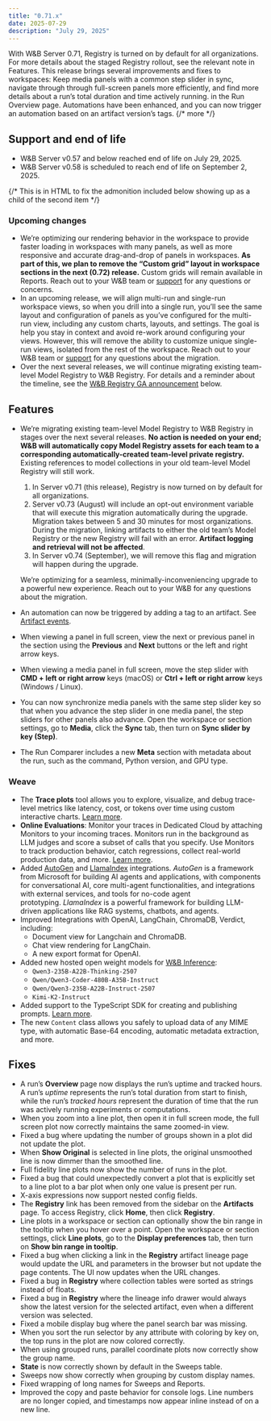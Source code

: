 ```yaml
---
title: "0.71.x"
date: 2025-07-29
description: "July 29, 2025"
---
```


With W&B Server 0.71, Registry is turned on by default for all organizations. For more details about the staged Registry rollout, see the relevant note in Features. This release brings several improvements and fixes to workspaces: Keep media panels with a common step slider in sync, navigate through through full-screen panels more efficiently, and find more details about a run’s total duration and time actively running. in the Run Overview page. Automations have been enhanced, and you can now trigger an automation based on an artifact version’s tags. {/* more */}

## Support and end of life
<ul>
  <li>W&B Server v0.57 and below reached end of life on July 29, 2025.</li>
  <li>W&B Server v0.58 is scheduled to reach end of life on September 2, 2025.</li>
</ul>{/* This is in HTML to fix the admonition included below showing up as a child of the second item */}


<Text/>

### Upcoming changes
- We’re optimizing our rendering behavior in the workspace to provide faster loading in workspaces with many panels, as well as more responsive and accurate drag-and-drop of panels in workspaces. **As part of this, we plan to remove the “Custom grid” layout in workspace sections in the next (0.72) release.** Custom grids will remain available in Reports. Reach out to your W&B team or [support](mailto:support@wandb.ai) for any questions or concerns.
- In an upcoming release, we will align multi-run and single-run workspace views, so when you drill into a single run, you’ll see the same layout and configuration of panels as you’ve configured for the multi-run view, including any custom charts, layouts, and settings. The goal is help you stay in context and avoid re-work around configuring your views. However, this will remove the ability to customize unique single-run views, isolated from the rest of the workspace. Reach out to your W&B team or [support](mailto:support@wandb.ai) for any questions about the migration.
- Over the next several releases, we will continue migrating existing team-level Model Registry to W&B Registry. For details and a reminder about the timeline, see the [W&B Registry GA announcement](#registry_ga_announcement) below.

## Features
- <a id="registry_ga_announcement"></a> We’re migrating existing team-level Model Registry to W&B Registry in stages over the next several releases. **No action is needed on your end; W&B will automatically copy Model Registry assets for each team to a corresponding automatically-created team-level private registry.**  Existing references to model collections in your old team-level Model Registry will still work.
    1. In Server v0.71 (this release), Registry is now turned on by default for all organizations.
    2. Server v0.73 (August) will include an opt-out environment variable that will execute this migration automatically during the upgrade. Migration takes between 5 and 30 minutes for most organizations. During the migration, linking artifacts to either the old team’s Model Registry or the new Registry will fail with an error. **Artifact logging and retrieval will not be affected**.
    3. In Server v0.74 (September), we will remove this flag and migration will happen during the upgrade.

    We’re optimizing for a seamless, minimally-inconveniencing upgrade to a powerful new experience. Reach out to your W&B for any questions about the migration.
- An automation can now be triggered by adding a tag to an artifact. See [Artifact events](/models/automations/automation-events/#artifact-events).
- When viewing a panel in full screen, view the next or previous panel in the section using the **Previous** and **Next** buttons or the left and right arrow keys.
- When viewing a media panel in full screen, move the step slider with **CMD + left or right arrow** keys (macOS) or **Ctrl + left or right arrow** keys (Windows / Linux).
- You can now synchronize media panels with the same step slider key so that when you advance the step slider in one media panel, the step sliders for other panels also advance. Open the workspace or section settings, go to **Media**, click the **Sync** tab, then turn on **Sync slider by key (Step)**.
- The Run Comparer includes a new **Meta** section with metadata about the run, such as the command, Python version, and GPU type.

### Weave
- The **Trace plots** tool allows you to explore, visualize, and debug trace-level metrics like latency, cost, or tokens over time using custom interactive charts. [Learn more](https://weave-docs.wandb.ai/guides/tracking/trace-plots/).
- **Online Evaluations**: Monitor your traces in Dedicated Cloud by attaching Monitors to your incoming traces. Monitors run in the background as LLM judges and score a subset of calls that you specify. Use Monitors to track production behavior, catch regressions, collect real-world production data, and more. [Learn more](https://weave-docs.wandb.ai/guides/evaluation/guardrails_and_monitors).
- Added [AutoGen](https://weave-docs.wandb.ai/guides/integrations/autogen) and [LlamaIndex](https://weave-docs.wandb.ai/guides/integrations/llamaindex) integrations. _AutoGen_ is a framework from Microsoft for building AI agents and applications, with components for conversational AI, core multi-agent functionalities, and integrations with external services, and tools for no-code agent prototyping. _LlamaIndex_ is a powerful framework for building LLM-driven applications like RAG systems, chatbots, and agents.
- Improved Integrations with OpenAI, LangChain, ChromaDB, Verdict, including:
  - Document view for Langchain and ChromaDB.
  - Chat view rendering for LangChain.
  - A new export format for OpenAI.
- Added new hosted open weight models for [W&B Inference](https://wandb.ai/inference):
    - `Qwen3-235B-A22B-Thinking-2507`
    - `Qwen/Qwen3-Coder-480B-A35B-Instruct`
    - `Qwen/Qwen3-235B-A22B-Instruct-2507`
    - `Kimi-K2-Instruct`
- Added support to the TypeScript SDK for creating and publishing prompts. [Learn more](https://weave-docs.wandb.ai/guides/core-types/prompts/).
- The new `Content` class allows you safely to upload data of any MIME type, with automatic Base-64 encoding, automatic metadata extraction, and more.

## Fixes
- A run’s **Overview** page now displays the run’s uptime and tracked hours. A run’s *uptime* represents the run’s total duration from start to finish, while the run’s *tracked hours* represent the duration of time that the run was actively running experiments or computations.
- When you zoom into a line plot, then open it in full screen mode, the full screen plot now correctly maintains the same zoomed-in view.
- Fixed a bug where updating the number of groups shown in a plot did not update the plot.
- When **Show Original** is selected in line plots, the original unsmoothed line is now dimmer than the smoothed line.
- Full fidelity line plots now show the number of runs in the plot.
- Fixed a bug that could unexpectedly convert a plot that is explicitly set to a line plot to a bar plot when only one value is present per run.
- X-axis expressions now support nested config fields.
- The **Registry** link has been removed from the sidebar on the **Artifacts** page. To access Registry, click **Home**, then click **Registry**.
- Line plots in a workspace or section can optionally show the bin range in the tooltip when you hover over a point. Open the workspace or section settings, click **Line plots**, go to the **Display preferences** tab, then turn on **Show bin range in tooltip**.
- Fixed a bug when clicking a link in the **Registry** artifact lineage page would update the URL and parameters in the browser but not update the page contents. The UI now updates when the URL changes.
- Fixed a bug in **Registry** where collection tables were sorted as strings instead of floats.
- Fixed a bug in **Registry** where the lineage info drawer would always show the latest version for the selected artifact, even when a different version was selected.
- Fixed a mobile display bug where the panel search bar was missing.
- When you sort the run selector by any attribute with coloring by key on, the top runs in the plot are now colored correctly.
- When using grouped runs, parallel coordinate plots now correctly show the group name.
- **State** is now correctly shown by default in the Sweeps table.
- Sweeps now show correctly when grouping by custom display names.
- Fixed wrapping of long names for Sweeps and Reports.
- Improved the copy and paste behavior for console logs. Line numbers are no longer copied, and timestamps now appear inline instead of on a new line.